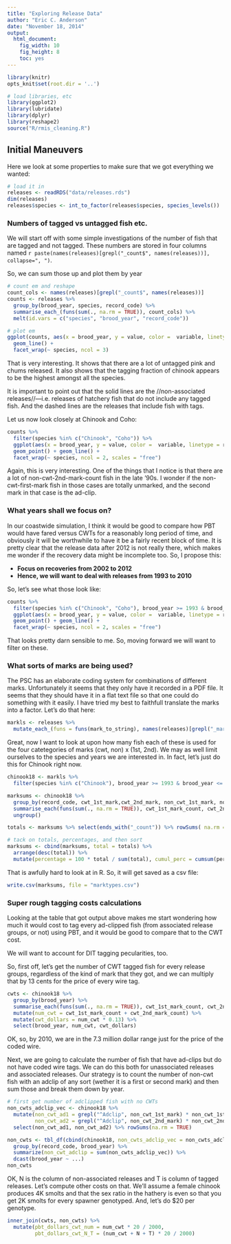 ```yaml
---
title: "Exploring Release Data"
author: "Eric C. Anderson"
date: "November 18, 2014"
output:
  html_document:
    fig_width: 10
    fig_height: 8
    toc: yes
---
```


```r
library(knitr)
opts_knit$set(root.dir = '..')
```

```r
# load libraries, etc
library(ggplot2)
library(lubridate)
library(dplyr)
library(reshape2)
source("R/rmis_cleaning.R")
```


## Initial Maneuvers

Here we look at some properties to make sure that we got everything we wanted:
```r
# load it in
releases <- readRDS("data/releases.rds")
dim(releases)
releases$species <- int_to_factor(releases$species, species_levels())
```


### Numbers of tagged vs untagged fish etc.
We will start off with some simple investigations of the number of fish 
that are tagged and not tagged.  These numbers are stored in four columns
named `r paste(names(releases)[grepl("_count$", names(releases))], collapse=", ")`.

So, we can sum those up and plot them by year
```r
# count em and reshape
count_cols <- names(releases)[grepl("_count$", names(releases))]
counts <- releases %>%
  group_by(brood_year, species, record_code) %>%
  summarise_each_(funs(sum(., na.rm = TRUE)), count_cols) %>%
  melt(id.vars = c("species", "brood_year", "record_code"))

# plot em
ggplot(counts, aes(x = brood_year, y = value, color =  variable, linetype = record_code)) + 
  geom_line() + 
  facet_wrap(~ species, ncol = 3)
```

That is very interesting. It shows that there are a lot of untagged pink and chums
released.  It also shows that the tagging fraction of chinook appears to be
the highest amongst all the species.

It is important to point out that the solid lines are the //non-associated
releases//---i.e. releases of hatchery fish that do not include any tagged
fish.  And the dashed lines are the releases that include fish with tags.  

Let us now look closely at Chinook and Coho:
```r
counts %>%
  filter(species %in% c("Chinook", "Coho")) %>%
  ggplot(aes(x = brood_year, y = value, color =  variable, linetype = record_code, shape = record_code)) + 
  geom_point() + geom_line() +
  facet_wrap(~ species, ncol = 2, scales = "free")

```

Again, this is very interesting.  One of the things that I notice is that
there are a lot of non-cwt-2nd-mark-count fish in the late '90s.  I wonder
if the non-cwt-first-mark fish in those cases are totally unmarked, and the
second mark in that case is the ad-clip.

### What years shall we focus on?
In our coastwide simulation, I think it would be good to compare how PBT would have fared versus
CWTs for a reasonably long period of time, and obviously it will be worthwhile to have it be a 
fairly recent block of time.  It is pretty clear that the release data after 2012 is not really there,
which makes me wonder if the recovery data might be incomplete too.  So, I propose this:

* __Focus on recoveries from 2002 to 2012__
* __Hence, we will want to deal with releases from 1993 to 2010__

So, let's see what those look like:
```r
counts %>%
  filter(species %in% c("Chinook", "Coho"), brood_year >= 1993 & brood_year <= 2010 ) %>%
  ggplot(aes(x = brood_year, y = value, color =  variable, linetype = record_code, shape = record_code)) + 
  geom_point() + geom_line() +
  facet_wrap(~ species, ncol = 2, scales = "free")
```

That looks pretty darn sensible to me.  So, moving forward we will want to filter on these.

### What sorts of marks are being used?

The PSC has an elaborate coding system for combinations of different marks.  Unfortunately it seems that
they only have it recorded in a PDF file.  It seems that they should have it in a flat text file
so that one could do something with it easily.  I have tried my best to faithfull translate the marks
into a factor.  Let's do that here:
```r
markls <- releases %>% 
  mutate_each_(funs = funs(mark_to_string), names(releases)[grepl("_mark$", names(releases))])
```

Great, now I want to look at upon how many fish each of these is used for the four catetegories of marks (cwt, non) x (1st, 2nd).  We may as well
limit ourselves to the species and years we are interested in.  In fact, let's just do this for Chinook right now.

```r
chinook18 <- markls %>% 
  filter(species %in% c("Chinook"), brood_year >= 1993 & brood_year <= 2010 )
```

```r
marksums <- chinook18 %>% 
  group_by(record_code, cwt_1st_mark,cwt_2nd_mark, non_cwt_1st_mark, non_cwt_2nd_mark) %>% 
  summarise_each(funs(sum(., na.rm = TRUE)), cwt_1st_mark_count, cwt_2nd_mark_count, non_cwt_1st_mark_count, non_cwt_2nd_mark_count) %>%
  ungroup()

totals <- marksums %>% select(ends_with("_count")) %>% rowSums( na.rm = TRUE)

# tack on totals, percentages, and then sort
marksums <- cbind(marksums, total = totals) %>% 
  arrange(desc(total)) %>%
  mutate(percentage = 100 * total / sum(total), cumul_perc = cumsum(percentage))

```

That is awfully hard to look at in R.  So, it will get saved as a csv file:
```r
write.csv(marksums, file = "marktypes.csv")
```

### Super rough tagging costs calculations

Looking at the table that got output above makes me start wondering how much it would
cost to tag every ad-clipped fish (from associated release groups, or not) using PBT,
and it would be good to compare that to the CWT cost.

We will want to account for DIT tagging pecularities, too.  

So, first off, let's get the number of CWT tagged fish for every release groups, regardless of the kind
of mark that they got, and we can multiply that by 13 cents for the price of every wire tag.
```r
cwts <- chinook18 %>%
  group_by(brood_year) %>%
  summarise_each(funs(sum(., na.rm = TRUE)), cwt_1st_mark_count, cwt_2nd_mark_count) %>%
  mutate(num_cwt = cwt_1st_mark_count + cwt_2nd_mark_count) %>% 
  mutate(cwt_dollars = num_cwt * 0.13) %>% 
  select(brood_year, num_cwt, cwt_dollars)
```

OK, so, by 2010, we are in the 7.3 million dollar range just for the price of the coded wire.  

Next, we are going to calculate the number of fish that have ad-clips but do not have coded wire
tags.  We can do this both for unassociated releases and associated releases.  Our strategy is to
count the number of non-cwt fish with an adclip of any sort (wether it is a first or second mark)
and then sum those and break them down by year.
```r
# first get number of adclipped fish with no CWTs
non_cwts_adclip_vec <- chinook18 %>%
  mutate(non_cwt_ad1 = grepl("^Adclip", non_cwt_1st_mark) * non_cwt_1st_mark_count,
         non_cwt_ad2 = grepl("^Adclip", non_cwt_2nd_mark) * non_cwt_2nd_mark_count) %>%
  select(non_cwt_ad1, non_cwt_ad2) %>% rowSums(na.rm = TRUE)

non_cwts <- tbl_df(cbind(chinook18, non_cwts_adclip_vec = non_cwts_adclip_vec)) %>% 
  group_by(record_code, brood_year) %>%
  summarize(non_cwt_adclip = sum(non_cwts_adclip_vec)) %>%
  dcast(brood_year ~ ...)
non_cwts
```

OK, N is the column of non-associated releases and T is column of tagged releases.  Let's compute other costs on that.  We'll assume
a female chinook produces 4K smolts and that the sex ratio in the hathery is even so that you get 2K smolts for every
spawner genotyped.  And, let's do $20 per genotype.
```r
inner_join(cwts, non_cwts) %>%
  mutate(pbt_dollars_cwt_num = num_cwt * 20 / 2000,
         pbt_dollars_cwt_N_T = (num_cwt + N + T) * 20 / 2000)
```